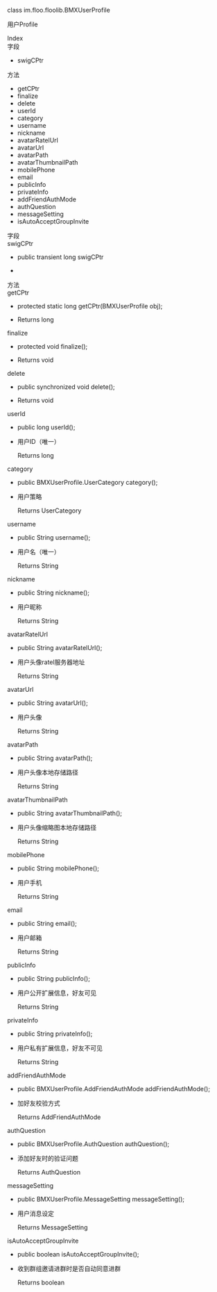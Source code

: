 <link rel="stylesheet" type="text/css" href="https://docs.qnsdk.com/styles/doc-v4-api.css" />
<div class="rtc-doc rtc-doc-page" id="rtc-doc">
<section class="rtc-doc-panel rtc-doc-describe rtc-doc-note">
                <p>class im.floo.floolib.BMXUserProfile</p>
                <p>用户Profile</p>
</section>
            <div class="rtc-doc-page-wrap">Index</div>
<section class="rtc-doc-panel">
        <div class="rtc-doc-page-title">字段</div>
        <ul class="rtc-doc-catalogue">
                <li><a onClick='document.location.replace(`${document.location.protocol}//${document.location.host}${document.location.pathname}${document.location.search}#swigCPtr`)'>swigCPtr</a></li>
        </ul>
        <div class="rtc-doc-page-title">方法</div>
        <ul class="rtc-doc-catalogue">
                <li><a onClick='document.location.replace(`${document.location.protocol}//${document.location.host}${document.location.pathname}${document.location.search}#getCPtr`)'>getCPtr</a></li>
                <li><a onClick='document.location.replace(`${document.location.protocol}//${document.location.host}${document.location.pathname}${document.location.search}#finalize`)'>finalize</a></li>
                <li><a onClick='document.location.replace(`${document.location.protocol}//${document.location.host}${document.location.pathname}${document.location.search}#delete`)'>delete</a></li>
                <li><a onClick='document.location.replace(`${document.location.protocol}//${document.location.host}${document.location.pathname}${document.location.search}#userId`)'>userId</a></li>
                <li><a onClick='document.location.replace(`${document.location.protocol}//${document.location.host}${document.location.pathname}${document.location.search}#category`)'>category</a></li>
                <li><a onClick='document.location.replace(`${document.location.protocol}//${document.location.host}${document.location.pathname}${document.location.search}#username`)'>username</a></li>
                <li><a onClick='document.location.replace(`${document.location.protocol}//${document.location.host}${document.location.pathname}${document.location.search}#nickname`)'>nickname</a></li>
                <li><a onClick='document.location.replace(`${document.location.protocol}//${document.location.host}${document.location.pathname}${document.location.search}#avatarRatelUrl`)'>avatarRatelUrl</a></li>
                <li><a onClick='document.location.replace(`${document.location.protocol}//${document.location.host}${document.location.pathname}${document.location.search}#avatarUrl`)'>avatarUrl</a></li>
                <li><a onClick='document.location.replace(`${document.location.protocol}//${document.location.host}${document.location.pathname}${document.location.search}#avatarPath`)'>avatarPath</a></li>
                <li><a onClick='document.location.replace(`${document.location.protocol}//${document.location.host}${document.location.pathname}${document.location.search}#avatarThumbnailPath`)'>avatarThumbnailPath</a></li>
                <li><a onClick='document.location.replace(`${document.location.protocol}//${document.location.host}${document.location.pathname}${document.location.search}#mobilePhone`)'>mobilePhone</a></li>
                <li><a onClick='document.location.replace(`${document.location.protocol}//${document.location.host}${document.location.pathname}${document.location.search}#email`)'>email</a></li>
                <li><a onClick='document.location.replace(`${document.location.protocol}//${document.location.host}${document.location.pathname}${document.location.search}#publicInfo`)'>publicInfo</a></li>
                <li><a onClick='document.location.replace(`${document.location.protocol}//${document.location.host}${document.location.pathname}${document.location.search}#privateInfo`)'>privateInfo</a></li>
                <li><a onClick='document.location.replace(`${document.location.protocol}//${document.location.host}${document.location.pathname}${document.location.search}#addFriendAuthMode`)'>addFriendAuthMode</a></li>
                <li><a onClick='document.location.replace(`${document.location.protocol}//${document.location.host}${document.location.pathname}${document.location.search}#authQuestion`)'>authQuestion</a></li>
                <li><a onClick='document.location.replace(`${document.location.protocol}//${document.location.host}${document.location.pathname}${document.location.search}#messageSetting`)'>messageSetting</a></li>
                <li><a onClick='document.location.replace(`${document.location.protocol}//${document.location.host}${document.location.pathname}${document.location.search}#isAutoAcceptGroupInvite`)'>isAutoAcceptGroupInvite</a></li>
        </ul>
</section>
<div class="rtc-doc-page-wrap">字段</div>
<section class="rtc-doc-panel">
<div class="rtc-doc-page-title rtc-doc-antor" id="swigCPtr">swigCPtr</div>
<ul class="rtc-doc-page-container">
        <li class="rtc-doc-sign-signature">public transient long swigCPtr</li>
    </li>
<li class="rtc-doc-page-description">
    <div class="rtc-doc-desc-wrap">
        <p></p>
    </div>
</li>
</ul>
</section>
<div class="rtc-doc-page-wrap">方法</div>
<section class="rtc-doc-panel">
<div class="rtc-doc-page-title rtc-doc-antor" id="getCPtr">getCPtr</div>
<ul class="rtc-doc-page-container">
        <li class="rtc-doc-sign-signature">
protected static long getCPtr(BMXUserProfile obj);</li>
    </li>
<li class="rtc-doc-page-description">
    <div class="rtc-doc-desc-wrap">
        <p></p>
    </div>
    <div class="rtc-doc-returns-title">Returns <span>long</span></div>
</li>
</ul>
</section>
<section class="rtc-doc-panel">
<div class="rtc-doc-page-title rtc-doc-antor" id="finalize">finalize</div>
<ul class="rtc-doc-page-container">
        <li class="rtc-doc-sign-signature">
protected void finalize();</li>
    </li>
<li class="rtc-doc-page-description">
    <div class="rtc-doc-desc-wrap">
        <p></p>
    </div>
    <div class="rtc-doc-returns-title">Returns <span>void</span></div>
</li>
</ul>
</section>
<section class="rtc-doc-panel">
<div class="rtc-doc-page-title rtc-doc-antor" id="delete">delete</div>
<ul class="rtc-doc-page-container">
        <li class="rtc-doc-sign-signature">
public synchronized void delete();</li>
    </li>
<li class="rtc-doc-page-description">
    <div class="rtc-doc-desc-wrap">
        <p></p>
    </div>
    <div class="rtc-doc-returns-title">Returns <span>void</span></div>
</li>
</ul>
</section>
<section class="rtc-doc-panel">
<div class="rtc-doc-page-title rtc-doc-antor" id="userId">userId</div>
<ul class="rtc-doc-page-container">
        <li class="rtc-doc-sign-signature">
public long userId();</li>
    </li>
<li class="rtc-doc-page-description">
    <div class="rtc-doc-desc-wrap">
        <p>用户ID（唯一）</p>
    </div>
    <div class="rtc-doc-returns-title">Returns <span>long</span></div>
</li>
</ul>
</section>
<section class="rtc-doc-panel">
<div class="rtc-doc-page-title rtc-doc-antor" id="category">category</div>
<ul class="rtc-doc-page-container">
        <li class="rtc-doc-sign-signature">
public BMXUserProfile.UserCategory category();</li>
    </li>
<li class="rtc-doc-page-description">
    <div class="rtc-doc-desc-wrap">
        <p>用户策略</p>
    </div>
    <div class="rtc-doc-returns-title">Returns <span>UserCategory</span></div>
</li>
</ul>
</section>
<section class="rtc-doc-panel">
<div class="rtc-doc-page-title rtc-doc-antor" id="username">username</div>
<ul class="rtc-doc-page-container">
        <li class="rtc-doc-sign-signature">
public String username();</li>
    </li>
<li class="rtc-doc-page-description">
    <div class="rtc-doc-desc-wrap">
        <p>用户名（唯一）</p>
    </div>
    <div class="rtc-doc-returns-title">Returns <span>String</span></div>
</li>
</ul>
</section>
<section class="rtc-doc-panel">
<div class="rtc-doc-page-title rtc-doc-antor" id="nickname">nickname</div>
<ul class="rtc-doc-page-container">
        <li class="rtc-doc-sign-signature">
public String nickname();</li>
    </li>
<li class="rtc-doc-page-description">
    <div class="rtc-doc-desc-wrap">
        <p>用户昵称</p>
    </div>
    <div class="rtc-doc-returns-title">Returns <span>String</span></div>
</li>
</ul>
</section>
<section class="rtc-doc-panel">
<div class="rtc-doc-page-title rtc-doc-antor" id="avatarRatelUrl">avatarRatelUrl</div>
<ul class="rtc-doc-page-container">
        <li class="rtc-doc-sign-signature">
public String avatarRatelUrl();</li>
    </li>
<li class="rtc-doc-page-description">
    <div class="rtc-doc-desc-wrap">
        <p>用户头像ratel服务器地址</p>
    </div>
    <div class="rtc-doc-returns-title">Returns <span>String</span></div>
</li>
</ul>
</section>
<section class="rtc-doc-panel">
<div class="rtc-doc-page-title rtc-doc-antor" id="avatarUrl">avatarUrl</div>
<ul class="rtc-doc-page-container">
        <li class="rtc-doc-sign-signature">
public String avatarUrl();</li>
    </li>
<li class="rtc-doc-page-description">
    <div class="rtc-doc-desc-wrap">
        <p>用户头像</p>
    </div>
    <div class="rtc-doc-returns-title">Returns <span>String</span></div>
</li>
</ul>
</section>
<section class="rtc-doc-panel">
<div class="rtc-doc-page-title rtc-doc-antor" id="avatarPath">avatarPath</div>
<ul class="rtc-doc-page-container">
        <li class="rtc-doc-sign-signature">
public String avatarPath();</li>
    </li>
<li class="rtc-doc-page-description">
    <div class="rtc-doc-desc-wrap">
        <p>用户头像本地存储路径</p>
    </div>
    <div class="rtc-doc-returns-title">Returns <span>String</span></div>
</li>
</ul>
</section>
<section class="rtc-doc-panel">
<div class="rtc-doc-page-title rtc-doc-antor" id="avatarThumbnailPath">avatarThumbnailPath</div>
<ul class="rtc-doc-page-container">
        <li class="rtc-doc-sign-signature">
public String avatarThumbnailPath();</li>
    </li>
<li class="rtc-doc-page-description">
    <div class="rtc-doc-desc-wrap">
        <p>用户头像缩略图本地存储路径</p>
    </div>
    <div class="rtc-doc-returns-title">Returns <span>String</span></div>
</li>
</ul>
</section>
<section class="rtc-doc-panel">
<div class="rtc-doc-page-title rtc-doc-antor" id="mobilePhone">mobilePhone</div>
<ul class="rtc-doc-page-container">
        <li class="rtc-doc-sign-signature">
public String mobilePhone();</li>
    </li>
<li class="rtc-doc-page-description">
    <div class="rtc-doc-desc-wrap">
        <p>用户手机</p>
    </div>
    <div class="rtc-doc-returns-title">Returns <span>String</span></div>
</li>
</ul>
</section>
<section class="rtc-doc-panel">
<div class="rtc-doc-page-title rtc-doc-antor" id="email">email</div>
<ul class="rtc-doc-page-container">
        <li class="rtc-doc-sign-signature">
public String email();</li>
    </li>
<li class="rtc-doc-page-description">
    <div class="rtc-doc-desc-wrap">
        <p>用户邮箱</p>
    </div>
    <div class="rtc-doc-returns-title">Returns <span>String</span></div>
</li>
</ul>
</section>
<section class="rtc-doc-panel">
<div class="rtc-doc-page-title rtc-doc-antor" id="publicInfo">publicInfo</div>
<ul class="rtc-doc-page-container">
        <li class="rtc-doc-sign-signature">
public String publicInfo();</li>
    </li>
<li class="rtc-doc-page-description">
    <div class="rtc-doc-desc-wrap">
        <p>用户公开扩展信息，好友可见</p>
    </div>
    <div class="rtc-doc-returns-title">Returns <span>String</span></div>
</li>
</ul>
</section>
<section class="rtc-doc-panel">
<div class="rtc-doc-page-title rtc-doc-antor" id="privateInfo">privateInfo</div>
<ul class="rtc-doc-page-container">
        <li class="rtc-doc-sign-signature">
public String privateInfo();</li>
    </li>
<li class="rtc-doc-page-description">
    <div class="rtc-doc-desc-wrap">
        <p>用户私有扩展信息，好友不可见</p>
    </div>
    <div class="rtc-doc-returns-title">Returns <span>String</span></div>
</li>
</ul>
</section>
<section class="rtc-doc-panel">
<div class="rtc-doc-page-title rtc-doc-antor" id="addFriendAuthMode">addFriendAuthMode</div>
<ul class="rtc-doc-page-container">
        <li class="rtc-doc-sign-signature">
public BMXUserProfile.AddFriendAuthMode addFriendAuthMode();</li>
    </li>
<li class="rtc-doc-page-description">
    <div class="rtc-doc-desc-wrap">
        <p>加好友校验方式</p>
    </div>
    <div class="rtc-doc-returns-title">Returns <span>AddFriendAuthMode</span></div>
</li>
</ul>
</section>
<section class="rtc-doc-panel">
<div class="rtc-doc-page-title rtc-doc-antor" id="authQuestion">authQuestion</div>
<ul class="rtc-doc-page-container">
        <li class="rtc-doc-sign-signature">
public BMXUserProfile.AuthQuestion authQuestion();</li>
    </li>
<li class="rtc-doc-page-description">
    <div class="rtc-doc-desc-wrap">
        <p>添加好友时的验证问题</p>
    </div>
    <div class="rtc-doc-returns-title">Returns <span>AuthQuestion</span></div>
</li>
</ul>
</section>
<section class="rtc-doc-panel">
<div class="rtc-doc-page-title rtc-doc-antor" id="messageSetting">messageSetting</div>
<ul class="rtc-doc-page-container">
        <li class="rtc-doc-sign-signature">
public BMXUserProfile.MessageSetting messageSetting();</li>
    </li>
<li class="rtc-doc-page-description">
    <div class="rtc-doc-desc-wrap">
        <p>用户消息设定</p>
    </div>
    <div class="rtc-doc-returns-title">Returns <span>MessageSetting</span></div>
</li>
</ul>
</section>
<section class="rtc-doc-panel">
<div class="rtc-doc-page-title rtc-doc-antor" id="isAutoAcceptGroupInvite">isAutoAcceptGroupInvite</div>
<ul class="rtc-doc-page-container">
        <li class="rtc-doc-sign-signature">
public boolean isAutoAcceptGroupInvite();</li>
    </li>
<li class="rtc-doc-page-description">
    <div class="rtc-doc-desc-wrap">
        <p>收到群组邀请进群时是否自动同意进群</p>
    </div>
    <div class="rtc-doc-returns-title">Returns <span>boolean</span></div>
</li>
</ul>
</section>
</div>



